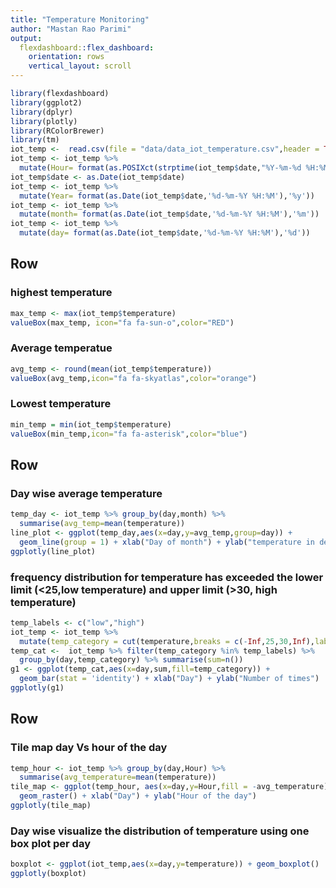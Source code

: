 ---
title: "Temperature Monitoring"
author: "Mastan Rao Parimi"
output: 
  flexdashboard::flex_dashboard:
    orientation: rows
    vertical_layout: scroll
---

```{r}
library(flexdashboard)
library(ggplot2)
library(dplyr)
library(plotly)
library(RColorBrewer)
library(tm)
iot_temp <-  read.csv(file = "data/data_iot_temperature.csv",header = TRUE)
iot_temp <- iot_temp %>% 
  mutate(Hour= format(as.POSIXct(strptime(iot_temp$date,"%Y-%m-%d %H:%M")),"%H"))
iot_temp$date <- as.Date(iot_temp$date)
iot_temp <- iot_temp %>% 
  mutate(Year= format(as.Date(iot_temp$date,'%d-%m-%Y %H:%M'),'%y'))
iot_temp <- iot_temp %>% 
  mutate(month= format(as.Date(iot_temp$date,'%d-%m-%Y %H:%M'),'%m'))
iot_temp <- iot_temp %>% 
  mutate(day= format(as.Date(iot_temp$date,'%d-%m-%Y %H:%M'),'%d'))
```

Row
------------------------------------------------------------------------------
### highest temperature
```{r}
max_temp <- max(iot_temp$temperature)
valueBox(max_temp, icon="fa fa-sun-o",color="RED")
```

### Average temperatue
```{r}
avg_temp <- round(mean(iot_temp$temperature))
valueBox(avg_temp,icon="fa fa-skyatlas",color="orange")
```

### Lowest temperature
```{r}
min_temp = min(iot_temp$temperature)
valueBox(min_temp,icon="fa fa-asterisk",color="blue")
```

Row {data-width=650}
-----------------------------------------------------------------------

### Day wise average temperature

```{r}
temp_day <- iot_temp %>% group_by(day,month) %>% 
  summarise(avg_temp=mean(temperature))
line_plot <- ggplot(temp_day,aes(x=day,y=avg_temp,group=day)) + 
  geom_line(group = 1) + xlab("Day of month") + ylab("temperature in degree C")
ggplotly(line_plot)
```

### frequency distribution for temperature has exceeded the lower limit (<25,low temperature) and upper limit (>30, high temperature)
```{r}
temp_labels <- c("low","high")
iot_temp <- iot_temp %>% 
  mutate(temp_category = cut(temperature,breaks = c(-Inf,25,30,Inf),labels = c("low","middle","high")))
temp_cat <-  iot_temp %>% filter(temp_category %in% temp_labels) %>% 
  group_by(day,temp_category) %>% summarise(sum=n())
g1 <- ggplot(temp_cat,aes(x=day,sum,fill=temp_category)) + 
  geom_bar(stat = 'identity') + xlab("Day") + ylab("Number of times")
ggplotly(g1)
```

Row {data-width=350}
-----------------------------------------------------------------------

### Tile map day Vs hour of the day
```{r}
temp_hour <- iot_temp %>% group_by(day,Hour) %>% 
  summarise(avg_temperature=mean(temperature))
tile_map <- ggplot(temp_hour, aes(x=day,y=Hour,fill = -avg_temperature)) + 
  geom_raster() + xlab("Day") + ylab("Hour of the day")
ggplotly(tile_map)
```

### Day wise visualize the distribution of temperature using one box plot per day
```{r}
boxplot <- ggplot(iot_temp,aes(x=day,y=temperature)) + geom_boxplot()
ggplotly(boxplot)
```


